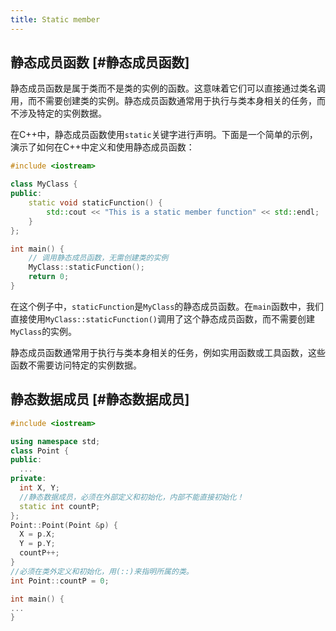 ```yaml
---
title: Static member
---
```

## 静态成员函数 \[#静态成员函数]

静态成员函数是属于类而不是类的实例的函数。这意味着它们可以直接通过类名调用，而不需要创建类的实例。静态成员函数通常用于执行与类本身相关的任务，而不涉及特定的实例数据。

在C++中，静态成员函数使用`static`关键字进行声明。下面是一个简单的示例，演示了如何在C++中定义和使用静态成员函数：

```cpp
#include <iostream>

class MyClass {
public:
    static void staticFunction() {
        std::cout << "This is a static member function" << std::endl;
    }
};

int main() {
    // 调用静态成员函数，无需创建类的实例
    MyClass::staticFunction();
    return 0;
}
```

在这个例子中，`staticFunction`是`MyClass`的静态成员函数。在`main`函数中，我们直接使用`MyClass::staticFunction()`调用了这个静态成员函数，而不需要创建`MyClass`的实例。

静态成员函数通常用于执行与类本身相关的任务，例如实用函数或工具函数，这些函数不需要访问特定的实例数据。

## 静态数据成员 \[#静态数据成员]

```cpp
#include <iostream>

using namespace std;
class Point {
public:
  ...
private:
  int X, Y;
  //静态数据成员，必须在外部定义和初始化，内部不能直接初始化！
  static int countP;
};
Point::Point(Point &p) {
  X = p.X;
  Y = p.Y;
  countP++;
}
//必须在类外定义和初始化，用(::)来指明所属的类。
int Point::countP = 0;

int main() {
...
}
```
